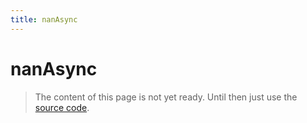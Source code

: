 ```yaml
---
title: nanAsync
---
```


# nanAsync

> The content of this page is not yet ready. Until then just use the [source code](https://github.com/fabian-hiller/valibot/blob/main/library/src/schemas/nan/nanAsync.ts).
